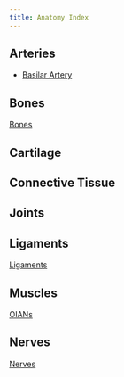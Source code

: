 ```yaml
---
title: Anatomy Index
---
```


## Arteries 
- [Basilar Artery]({{< var ref-basilar-artery.path >}})

## Bones
[Bones]({{< var ref-bone-index.path >}})

## Cartilage

## Connective Tissue

## Joints

## Ligaments
[Ligaments]({{< var ref-index-ligaments.path >}})

## Muscles
[OIANs]({{< var ref-oians.path >}})

## Nerves
[Nerves]({{< var ref-nerve-index.path >}})


